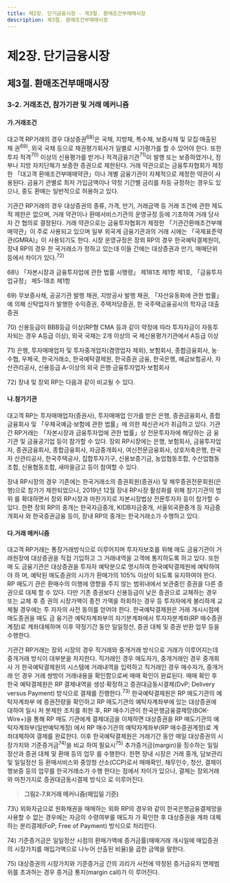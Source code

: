 ```yaml
---
title: 제2장. 단기금융시장 - 제3절. 환매조건부매매시장
description: 제3절. 환매조건부매매시장
---
```


# 제2장. 단기금융시장

## 제3절. 환매조건부매매시장

### 3-2. 거래조건, 참가기관 및 거래 메커니즘

#### 가.거래조건

대고객 RP거래의 경우 대상증권$^{68)}$은 국채, 지방채, 특수채, 보증사채 및 모집·매출된 채
권$^{69)}$, 외국 국채 등으로 채권평가회사가 일별로 시가평가를 할 수 있어야 한다. 또한 투자
적격$^{70)}$ 이상의 신용평가를 받거나 적격금융기관$^{71)}$이 발행 또는 보증하였거나, 정부나 지방
자치단체가 보증한 증권으로 제한된다. 거래 약관으로는 금융투자협회가 제정한 「대고객
환매조건부매매약관」이나 개별 금융기관이 자체적으로 제정한 약관이 사용된다. 금융기
관별로 최저 가입금액이나 약정 기간별 금리를 차등 규정하는 경우도 있으나, 중도 환매는
일반적으로 허용하고 있다.

기관간 RP거래의 경우 대상증권의 종류, 가격, 만기, 거래금액 등 거래 조건에 관한 제도적
제한은 없으며, 거래 약관이나 환매서비스기관의 운영규정 등에 기초하여 거래 당사자 간
협의로 결정된다. 거래 약관으로는 금융투자협회가 제정한 「기관간환매조건부매매약관」이
주로 사용되고 있으며 일부 외국계 금융기관과의 거래 시에는 「국제표준약관(GMRA)」이
사용되기도 한다. 시장 운영규정은 장외 RP의 경우 한국예탁결제원이, 장내 RP의 경우 한
국거래소가 정하고 있는데 이들 간에는 대상증권과 만기, 매매단위 등에서 차이가 있다.$^{72)}$

<GComment>
68\) 「자본시장과 금융투자업에 관한 법률 시행령」 제181조 제1항 제1호, 「금융투자업규정」 제5-18조 제1항

69\) 무보증사채, 공공기관 발행 채권, 지방공사 발행 채권, 「자산유동화에 관한 법률」에 의해 신탁업자가 발행한 수익증권, 주택저당증권, 한
국주택금융공사의 학자금 대출증권

70\) 신용등급이 BBB등급 이상(RP형 CMA 등과 같이 약정에 따라 투자자금이 자동투자되는 경우 A등급 이상), 외국 국채는 2개 이상의 국
제신용평가기관에서 A등급 이상

71\) 은행, 투자매매업자 및 투자중개업자(겸영업자 제외), 보험회사, 종합금융회사, 농·수협, 우체국, 한국거래소, 한국예탁결제원, 한국증권
금융, 한국은행, 예금보험공사, 자산관리공사, 신용등급 A-이상의 외국 은행·금융투자업자·보험회사

72\) 장내 및 장외 RP는 다음과 같이 비교될 수 있다. 
> <GCenterImg src ="/fm/72).png" caption="장내 및 장외RP"/>


</GComment>

#### 나.참가기관

대고객 RP는 투자매매업자(증권사), 투자매매업 인가를 받은 은행, 증권금융회사, 종합
금융회사 및 「우체국예금·보험에 관한 법률」에 의한 체신관서가 취급하고 있다.
기관간 RP거래는 「자본시장과 금융투자업에 관한 법률」상 전문투자자에 해당하는 금
융기관 및 금융공기업 등이 참가할 수 있다. 장외 RP시장에는 은행, 보험회사, 금융투자업
자, 증권금융회사, 종합금융회사, 자금중개회사, 여신전문금융회사, 상호저축은행, 한국자
산관리공사, 한국주택공사, 집합투자기구, 신용보증기금, 농업협동조합, 수산업협동조합,
신용협동조합, 새마을금고 등이 참여할 수 있다.

장내 RP시장의 경우 기존에는 한국거래소의 증권회원(증권사) 및 채무증권전문회원(은
행)으로 참가가 제한되었으나, 2019년 12월 장내 RP시장 활성화를 위해 참기기관의 범위
를 확대하면서 장외 RP시장과 마찬가지로 자본시장법상 전문투자자 등이 참가할 수 있다.
한편 장외 RP의 중개는 한국자금중개, KIDB자금중개, 서울외국환중개 등 자금중개회사
와 한국증권금융 등이, 장내 RP의 중개는 한국거래소가 수행하고 있다.

#### 다.거래 메커니즘

대고객 RP거래는 통장거래방식으로 이루어지며 투자자보호를 위해 매도 금융기관이 거
래원장에 대상증권을 직접 기입하고 그 거래내역을 고객에 통지하도록 하고 있다. 또한 매
도 금융기관은 대상증권을 투자자 예탁분으로 명시하여 한국예탁결제원에 예탁하여야 하
며, 예탁된 매도증권의 시가가 환매가의 105% 이상이 되도록 유지하여야 한다. RP 매도기
관은 환매수의 이행에 영향을 주지 않는 범위내에서 보관중인 증권을 다른 증권으로 대체
할 수 있다. 다만 기존 증권보다 신용등급이 낮은 증권으로 교체하는 경우 또는 교체 후 증
권의 시장가액이 종전 가액을 하회하는 경우 등 투자자에게 불리하게 교체될 경우에는 투
자자의 사전 동의를 얻어야 한다. 한국예탁결제원은 거래 개시시점에 매도증권을 매도 금
융기관 예탁자계좌부의 자기분계좌에서 투자자분계좌(RP 매수증권계정)로 계좌대체하며 이후 약정기간 동안 일일정산, 증권 대체 및 증권 반환 업무 등을 수행한다.

기관간 RP거래는 장외 시장의 경우 직거래와 중개거래 방식으로 거래가 이루어지는데
중개거래 방식이 대부분을 차지한다. 직거래인 경우 매도자가, 중개거래인 경우 중개회사
가 한국예탁결제원의 시스템에 거래내역을 입력하고 직거래인 경우 매수자가, 중개거래
인 경우 거래 쌍방이 거래내용을 확인함으로써 매매 확인이 완료된다. 매매 확인 후 한국
예탁결제원은 RP 결제내역을 생성·확정하고 증권대금동시결제(DvP; Delivery versus
Payment) 방식으로 결제를 진행한다.$^{73)}$ 한국예탁결제원은 RP 매도기관의 예탁자계좌부
에 증권잔량을 확인하고 RP 매도기관의 예탁자계좌부에 있는 대상증권에 대하여 일시 처
분제한 조치를 취한 후, RP 매수기관이 한국은행금융결제망(BOK-Wire+)을 통해 RP 매도
기관에게 결제대금을 이체하면 대상증권을 RP 매도기관의 예탁자계좌부(일반예탁계정)
에서 RP 매수기관의 예탁자계좌부(RP 매수증권계정)로 계좌대체하여 결제를 완료한다.
이후 한국예탁결제원은 거래기간 동안 매일 대상증권의 시장가치와 기준증거금$^{74)}$을 비교
하여 필요시$^{75)}$ 추가증거금(margin)을 징수하는 일일정산과 증권 대체 및 환매 등의 업무
를 수행한다. 한편 장내 시장은 거래 중개, 담보관리 및 일일정산 등 환매서비스와 중앙청
산소(CCP)로서 매매확인, 채무인수, 청산, 결제이행보증 등의 업무를 한국거래소가 수행
한다는 점에서 차이가 있으나, 결제는 장외거래와 마찬가지로 증권대금동시결제 방식으
로 이루어진다.

> __그림2-7.R거래 메커니즘(매입일 기준)__

<GCenterImg src ="/fm/2-7.png" caption="그림2-7.R거래 메커니즘(매입일 기준)"/>

<GComment>
73\) 외화자금으로 원화채권을 매매하는 외화 RP의 경우와 같이 한국은행금융결제망을 사용할 수 없는 경우에는 자금의 수령여부를 매도자
가 확인한 후 대상증권을 계좌 대체하는 분리결제(FoP; Free of Payment) 방식으로 처리한다.

74\) 기준증거금은 일일정산 시점의 환매가액에 증거금률(매매거래 개시일에 매입증권의 시장가치를 매입가액으로 나누어 산출된 비율)을
곱한 금액을 말한다.

75\) 대상증권의 시장가치와 기준증거금 간의 괴리가 사전에 약정된 증거금유지 면제범위를 초과하는 경우 증거금 통지(margin call)가 이
루어진다.
</GComment>